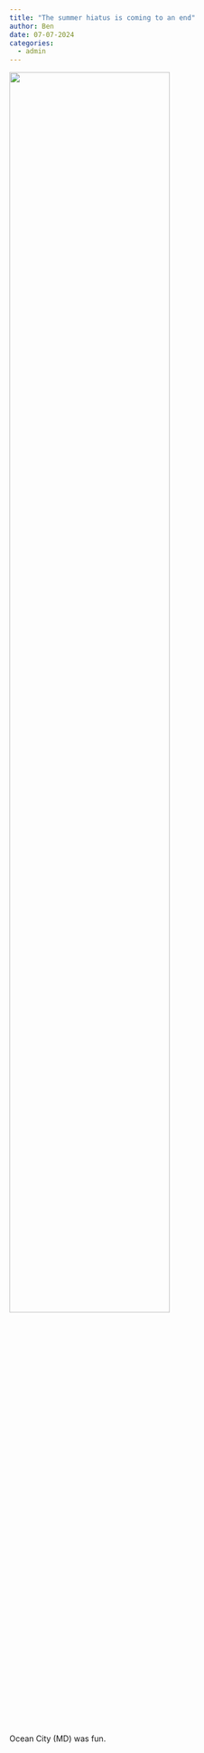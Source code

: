 ```yaml
---
title: "The summer hiatus is coming to an end"
author: Ben
date: 07-07-2024
categories:
  - admin
---
```


![](beach.jpg){width=75%}

Ocean City (MD) was fun.